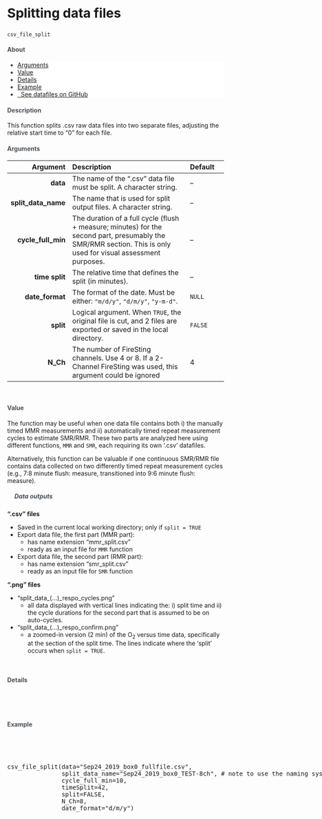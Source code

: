 

<div class="page-header">
  <h2 style="font-size: 30px; text-align:left;">Splitting data files</h2>
`csv_file_split`
<br>
</div>


<h4 style="color:#495057; font-weight: bold;  text-align: left">About</h4>
<ul class="breadcrumb" style="background-color:#fff; border:none; color:#3e3f3a">
  <li><a href="#Arguments">Arguments</a></li>
  <li><a href="#Value">Value</a></li>
  <li><a href="#Details">Details</a></li>
  <li><a href="#Example">Example</a></li>
  <li><a href="https://github.com/kraskura/AnalyzeResp_0/tree/main/Test/accessory_SplitFiles"><i class="fas fa-download"></i>&nbsp; See datafiles on GitHub</a></li>
</ul>


<h4 style="color:#495057; font-weight: bold;  text-align: left">Description</h4>

This function splits .csv raw data files into two separate files, adjusting the relative start time to “0” for each file.

<h4><a style="color:#495057; font-weight: bold;  text-align: left" name="Arguments">Arguments</a></h4>


  Argument       | Description | Default
---: | :------------- | :---
**data**            | The name of the “.csv” data file must be split. A character string. | --
**split_data_name** | The name that is used for split output files. A character string.| --
**cycle_full_min**  | The duration of a full cycle (flush + measure; minutes) for the second part, presumably the SMR/RMR section. This is only used for visual assessment purposes. | --
**time split**       | The relative time that defines the split (in minutes). | --
**date_format**     | The format of the date. Must be either: `"m/d/y"`, `"d/m/y"`, `"y-m-d"`. | `NULL`
**split**           | Logical argument. When `TRUE`, the original file is cut, and 2 files are exported or saved in the local directory. | `FALSE`
**N_Ch**            | The number of FireSting channels. Use 4 or 8. If a 2-Channel FireSting was used, this argument could be ignored |4   

<br><h4><a name="Value" style="color:#495057; font-weight: bold;  text-align: left">Value</a></h4>

The function may be useful when one data file contains both i) the manually timed MMR measurements and ii) automatically timed repeat measurement cycles to estimate SMR/RMR. These two parts are analyzed here using different functions, `MMR` and `SMR`, each requiring its own ‘.csv’ datafiles. 

Alternatively, this function can be valuable if one continuous SMR/RMR file contains data collected on two differently timed repeat measurement cycles (e.g., 7:8 minute flush: measure, transitioned into 9:6 minute flush: measure). 



<h5 style="color:#495057; font-weight: bold;  text-align: left; text-indent:+10px;"><i class="fas fa-ellipsis-h"></i>&nbsp; Data outputs</h5>

**“.csv” files**

- Saved in the current local working directory; only if `split = TRUE`
- Export data file, the first part (MMR part):
  * has name extension “mmr_split.csv”
  * ready as an input file for `MMR` function
- Export data file, the second part (RMR part):
  * has name extension “smr_split.csv”
  * ready as an input file for `SMR` function

**“.png” files**

- "split_data_(…)_respo_cycles.png”
  * all data displayed with vertical lines indicating the: i) split time and ii) the cycle durations for the second part that is assumed to be on auto-cycles. 
- "split_data_(…)_respo_confirm.png”
  * a zoomed-in version (2 min) of the O~2~ versus time data, specifically at the section of the split time. The lines indicate where the 'split' occurs when `split = TRUE`. 
  

<br><h4><a name="Details" style="color:#495057; font-weight: bold;  text-align: left">Details</a></h4> <br>

<br><h4><a name="Example" style="color:#495057; font-weight: bold;  text-align: left">Example</a></h4> <br>

<pre class = "sourceCode yaml"> 

csv_file_split(data="Sep24_2019_box0_fullfile.csv",
               split_data_name="Sep24_2019_box0_TEST-8ch", # note to use the naming system for easy downstream work
               cycle_full_min=10,
               timeSplit=42,
               split=FALSE,
               N_Ch=8,
               date_format="d/m/y")

</pre>



